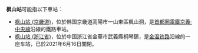'''枫山站'''可能指以下車站：

* [[枫山站_(京畿道)|枫山站 (京畿道)]]，位於韩国京畿道高陽市一山東區楓山洞，是[[首都圈電鐵京義·中央線|首都圈電鐵京義·中央線]]沿線的鐵路車站。
* [[枫山站_(浙江省)|枫山站 (浙江省)]]，位於中国浙江省金華市武義縣桐琴鎮，是[[金温铁路|金温铁路]]沿線的一座车站，已於2021年6月16日關閉。

{{disambig|cat=三字车站名消歧义}}